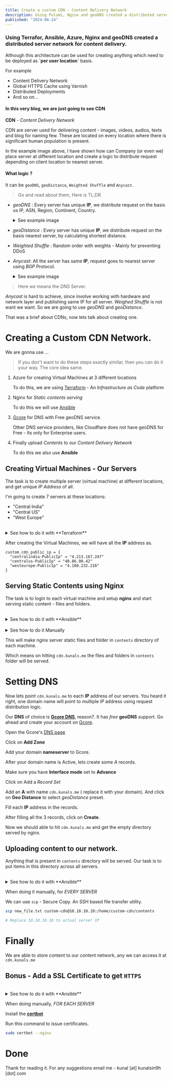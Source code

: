 ```yaml
---
title: Create a custom CDN - Content Delivery Network
description: Using Pulumi, Nginx and geoDNS created a distributed server network for content delivery.
published: "2024-06-24"
---
```


### Using Terrafor, Ansible, Azure, Nginx and geoDNS created a distributed server network for content delivery.
Although this architecture can be used for creating anything which need to be deployed as **\`per user location\`** basis.

For example

- Content Delivery Network
- Global  HTTPS Cache using Varnish
- Distributed Deployments
- And so on...

#### In this very blog, we are just going to see CDN

**CDN** - _Content Delivery Network_

<BlogImage
    src="https://i.imgur.com/cz0tTsI.png"
    alt="cdn example"
    width={1478}
    height={792}
 />

CDN are server used for delivering content - images, videos, audios, texts and blog for naming few. These are located 
on every location where there is significant human population is present.

In the example image above, I have shown how can Company (or even we) place server at different location and create a logic to 
distribute request depending on client location to nearest server.

<BlogImage
    alt="nearest server example"
    src="https://i.imgur.com/r5yYY0B.png"
    width={432}
    height={306}
/>

#### What logic ?

It can be `geoDNS`, `geoDistance`, `Weighted Shuffle` and `Anycast`.

> Go and read about them, Here is TL;DR

- *geoDNS* : Every server has unique **IP**, we distribute request on the basis os IP, ASN, Region, Continent, Country. 

    <details>
    <summary>See example image</summary>

        <BlogImage 
            src="https://i.imgur.com/Zt22jto.png"
            alt="GeoDNS example"
            width={1100}
            height={753}
        />

    </details>

- *geoDistance* : Every server has unique **IP**, we distribute request on the basis nearest server, by calculating shortest distance. 

- *Weighted Shuffle* : Random order with weights - Mainly for preventing DDoS 

- *Anycast*: All the server has same **IP**, request goes to nearest server using *BGP* Protocol. 

    <details>
    <summary>See example image</summary>

        <BlogImage 
            src="https://i.imgur.com/cigYslY.png"
            alt="Anycast example"
            width={1100}
            height={753}
        />

    </details>

> Here *we* means the *DNS* Server.

_Anycast_ is hard to achieve, since involve working with hardware and network layer and publishing same IP for all server.  _Weighed Shuffle_ is not want we want. 
So we are going to use _geoDNS_ and _geoDistance_.

That was a brief about CDNs, now lets talk about creating one. 

# Creating a Custom CDN Network. 

We are gonna use ...

> If you don't want to do these steps exactly similar, then you can do it your way. The core
> idea same.

1. Azure for creating Virtual Machines at 3 different locations

    To do this, we are using [Terraform](https://www.terraform.io/) - An _Infrastructure as Code_ platform 

2. Nginx for _Static contents serving_

    To do this we will use [Ansible](https://www.ansible.com/)

3. [Gcore](https://www.pulumi.com/) for DNS with Free geoDNS service. 

    Other DNS service providers, like Cloudflare does not have geoDNS for Free - Its only for Enterprise users.

4. Finally upload _Contents_ to our _Content Delivery Network_

    To do this we also use **Ansible**

## Creating Virtual Machines - Our Servers

The task is to create multiple server (virtual machine) at different locations, and get unique *IP Address* of all.

I'm going to create 7 servers at these locations:

-   "Central India"
-   "Central US"
-   "West Europe"

<br />
<details>
    <summary>See how to do it with **Terraform**</summary>

    The source code for this terraform infra setup will be found [here](https://github.com)

    We created our Virtual Machine map

    ```hcl title="variables.tf"
    variable "vm_map" {
        type = map(object({
            name     = string
            location = string
            size     = string
        }))

        default = {
            "vm1" = {
                name = "centralindia"
                location = "Central India"
                size = "Standard_B1s"
            }

            "vm2" = {
                name = "centralus"
                location = "Central US"
                size = "Standard_B1s"
            }

            "vm3" = {
                name = "westeurope"
                location = "West Europe"
                size = "Standard_B1s"
            }
        }
    }
    ```    
    And the main file, which created all other resources is

    ```hcl title="main.tf"
    terraform {
        required_providers {
            azurerm = {
                source = "hashicorp/azurerm"
                version = "~> 3.0.2"
            }
        }

        required_version = ">= 1.8.5"
    }

    provider "azurerm" {
        features {
            resource_group {
                prevent_deletion_if_contains_resources = false
            }
        }
    }

    resource "azurerm_resource_group" "custom-cdn" {
        name = "custom-cdn-ResourceGroup"
        location = "Central India" # location has no effect
        # since resouce group is just a container for other resource
    }

    resource "azurerm_virtual_network" "custom-cdn" {
        for_each = var.vm_map

        name = "${each.value.name}-VNET"
        location = each.value.location
        address_space = [ "10.0.0.0/16" ]
        resource_group_name = azurerm_resource_group.custom-cdn.name
    }

    resource "azurerm_subnet" "custom-cdn" {
        for_each = var.vm_map

        name = "${each.value.name}-Subnet"
        resource_group_name = azurerm_resource_group.custom-cdn.name
        virtual_network_name = azurerm_virtual_network.custom-cdn[each.key].name  
        address_prefixes = [ "10.0.1.0/24" ]
    }

    resource "azurerm_public_ip" "custom-cdn" {
        for_each = var.vm_map

        name = "${ each.value.name }-PublicIp"
        location = each.value.location
        resource_group_name = azurerm_resource_group.custom-cdn.name
        allocation_method = "Static"
    }

    resource "azurerm_network_interface" "custom-cdn" {
        for_each = var.vm_map

        name = "${ each.value.name }-NIC"
        location = each.value.location
        resource_group_name = azurerm_resource_group.custom-cdn.name

        ip_configuration {
            name = "${each.value.name}-public"
            subnet_id = azurerm_subnet.custom-cdn[each.key].id
            public_ip_address_id = azurerm_public_ip.custom-cdn[each.key].id
            private_ip_address_allocation = "Dynamic"
        }
    }

    resource "azurerm_virtual_machine" "custom-cdn" {
        for_each = var.vm_map

        name = "${ each.value.name }-VM"
        location = each.value.location
        resource_group_name = azurerm_resource_group.custom-cdn.name
        network_interface_ids = [ azurerm_network_interface.custom-cdn[each.key].id ]
        vm_size = each.value.size

        storage_image_reference {
            publisher = "Canonical"
            offer     = "0001-com-ubuntu-server-jammy"
            sku       = "22_04-lts-gen2"
            version   = "latest"
        }

        storage_os_disk {
            name              = "${ each.value.name }-OsDisk"
            caching           = "ReadWrite"
            create_option     = "FromImage"
            managed_disk_type = "Standard_LRS"
        }

        os_profile {
            computer_name  = each.value.name
            admin_username = "custom-cdn"
            admin_password = "Password1234!"
        }

        os_profile_linux_config {
            disable_password_authentication = false
        }
    }

    output "custom_cdn_public_ip" {
        value = {
            for vm in azurerm_public_ip.custom-cdn : vm.name => vm.ip_address
        }
    }  
    ```

    > See the admin password is `Password1234!` - Change this to more secure one.

    ```bash
    terraform apply
    ```
    We will get all the **IP** Address.

    ```bash
    # This will also print the output
    terraform output
    ```

</details>

After creating the Virtual Machines, we will have all the **IP** address as.

```hcl
custom_cdn_public_ip = {
  "centralindia-PublicIp" = "4.213.167.247"
  "centralus-PublicIp" = "40.86.90.42"
  "westeurope-PublicIp" = "4.180.232.216"
}
```

## Serving Static Contents using Nginx

The task is to login to each virtual machine and setup **nginx** and start serving
static content - files and folders.

<br />
<details>
    <summary>See how to do it with **Ansible**</summary>

    The source code for this ansible is in `infra` folder [here](https://github.com)

    After we got all the **IP** Address of all VMs. Create a `inventory.ini` file for storing all this data, which ansible take as input.  

    ```ini title="inventory.ini"
    [azure_vms]
    central-india location=central-india ansible_host=[HOST IP] ansible_user=custom-cdn ansible_ssh_pass=Password1234!
    central-us location=central-us ansible_host=[HOST IP] ansible_user=custom-cdn ansible_ssh_pass=Password1234!
    west-europe location=west-europe ansible_host=[HOST IP] ansible_user=custom-cdn ansible_ssh_pass=Password1234!
    ```

    Replace `[HOST IP]` with server IP address.

    To install and setup nginx, create a `nginx.conf` in the same directory.

    ```nginx title="nginx.conf"
    server { 
        listen 80;
        server_name {{ domain_name }};

        add_header X-Server-Location {{ location }};
        autoindex on;

        root /home/custom-cdn/contents;
    }
    ```

    and now create an `Ansible Playbook` file. 

    ```yml title="setup_nginx.yml"
    - name: Install NGINX on all VMs
        hosts: azure_vms
        become: yes
        vars:
            domain_name: cdn.kunals.me
        tasks:
            - name: Update apt cache
            apt:
                update_cache: yes
            
            - name: Create a new contents directory
            file:
                path: /home/custom-cdn/contents
                state: directory
                mode: "0755"

            - name: Install NGINX
            apt:
                name: nginx
                state: present

            - name: Create NGINX configuration for new domain
            template:
                src: nginx.conf
                dest: /etc/nginx/sites-available/{{ domain_name }}.conf
            notify:
                - Restart NGINX

            - name: Enable new NGINX site
            file:
                src: /etc/nginx/sites-available/{{ domain_name }}.conf
                dest: /etc/nginx/sites-enabled/{{ domain_name }}.conf
                state: link
            notify:
                - Restart NGINX

        handlers:
            - name: Restart NGINX
                service:
                    name: nginx
                    state: restarted
    ```

    and finally in the same directory. Create Ansible configuration file, `ansible.cfg`

    ```cfg title="ansible.cfg"
    [defaults]
    host_key_checking = false
    ```

    After these files, we are ready to run the playbook.

    > make sure you have `sshpass` installed on your system. Ansible require it.

    Run the _playbook_

    ```bash
    ansible-playbook -i inventory.ini setup_nginx.yml
    ```
    
    This will install nginx on all server, create _nginx.conf_ file in right place and restart nginx. 

</details>

<br />
<details>
    <summary>See how to do it Manually</summary>

    _FOR EACH SERVER_

    To Login we use SSH 

    ```bash
    ssh custom-cdn@10.10.10.10

    # custom-cdn is each machines username
    # replace 10.10.10.10 to actual server ip
    ```

    Create a folder where all the contents reside.

    ```bash
    mkdir contents

    # pwd
    # /home/custom-cdn/contents
    ```

    _Install nginx and make sure its running._

    > Open the **IP** address in the browser you must see nginx page

    Edit the `nginx.conf` to add current user.

    edit file `/etc/nginx/nginx.conf`

    ```diff
    - user www-data;
    + user custom-cdn;
    ```

    Restart nginx

    ```bash
    sudo systemctl restart nginx
    ```
    Lets write a configuration  at `/etc/nginx/sites-enabled/`

    Create a new file

    ```bash
    sudo vim cdn.kunals.me
    # choose any domain you want
    ```
    And write this 

    ```nginx
    server {

        listen 80;
        serve_name cdn.kunals.me;

        add_header X-Server-Location centalindia; # place your sever location name here

        autoindex on;
        root /home/custom-cdn/contents;
    }
    ```

    Reload nginx

    ```bash
    sudo nginx -s reload
    ```

</details>

This will make nginx server static files and folder in `contents` directory of each machine.

Which means on hitting `cdn.kunals.me` the files and folders in `contents` folder will be served. 

# Setting DNS 

Now lets point `cdn.kunals.me` to each **IP** address of our servers. You heard it right, one domain name 
will point to multiple _IP_ address using request distribution logic.

Our **DNS** of choice is [**Gcore DNS**](https://gcore.com/dns), reason?. It has _free_ **geoDNS** support. Go ahead and create your 
account on [Gcore](https://gcore.com/dns). 

Open the Gcore's [DNS page](https://portal.gcore.com/dns/zones)

Click on **Add Zone**

<BlogImage
    src="https://i.imgur.com/Eim3ePV.png"
    alt="Add zone demo image" 
    width={472}
    height={299}
 />

Add your domain **nameserver** to Gcore.

<BlogImage 
    src="https://i.imgur.com/6bxHP3s.png"
    alt="Add domain name"
    width={717}
    height={320}
/>

After your domain name is Active, lets create some *A* records.

Make sure you have **Interface mode** set to  **Advance**

<BlogImage  
    src="https://i.imgur.com/Zz8bcFr.png"
    alt="Interface mode"
    width={277}
    height={125}
/>

Click on Add a _Record Set_

<BlogImage
    src="https://i.imgur.com/0dQNy38.png"
    alt="new records set"
    width={368}
    height={174}
/>

Add an **A** with name `cdn.kunals.me` ( replace it with your domain). And click on **Geo Distance** to select  _geoDistance_
preset.

Fill each **IP** address in the records.

<BlogImage
    src="https://i.imgur.com/ebIygs0.png"
    alt="add a record"
    width={497}
    height={235}
/>

After filling all the 3 records, click on **Create**.

Now we should able to hit `cdn.kunals.me` and get the empty directory served by nginx.

## Uploading content to our network.

Anything that is present in `contents` directory will be served. Our task is to put items in this directory
across all servers. 

<br />
<details>
    <summary>See how to do it with **Ansible**</summary>

    Create a new ansible playbook called `scp.yml`

    ```yml title="scp.yml"
    - name: Transfer files using scp
        hosts: azure_vms
        vars:
            file_path: null # Path to the file you want to transfer
        tasks:
            - name: SCP file to VM
            shell:
                cmd: sshpass -p {{ ansible_ssh_pass }} scp {{ file_path }} {{ ansible_user }}@{{ ansible_host }}:/home/custom-cdn/contents
            delegate_to: localhost
    ```

    when running this playbook specify the `file_path` variable you want to send.

    ```bash
    ansible-playbook -i inventory.ini scp.yml -e "file_path=/home/kunal/hello.txt"  
    ```

    This way we will store any file in `contents` folder of every server.

</details>

When doing it manually, for _EVERY SERVER_

We can use `scp` - Secure Copy. An SSH based file transfer utility. 

```bash
scp new_file.txt custom-cdn@10.10.10.10:/home/custom-cdn/contents

# Replace 10.10.10.10 to actual server IP
```

# Finally

We are able to store content to our content network, any we can access it at `cdn.kunals.me`

## Bonus - Add a SSL Certificate to get `HTTPS`

<br />
<details>
    <summary>See how to do it with **Ansible**</summary>

    Create a new ansible playbook, called `install_ssl_cert.yml`

    ```yml title"install_ssl_cert.yml"
    - name: Setup SSL Certificates
    hosts: azure_vms
    become: yes
    vars:
        domain_name: cdn.kunals.me
        admin_email: email@exaple.com
    tasks:
        - name: Update apt cache
        apt: 
            update_cache: yes

        - name: Ensure Snapd is installed
        apt:
            name: snapd
            state: present
        
        - name: Install certbot 
        shell:
            cmd: snap install --classic certbot
        
        - name: Install Certificates
        shell:
            cmd: certbot --nginx -m {{ admin_email }} -d {{ domain_name }} --agree-tos --non-interactive
    ```    

    And run this playbook as

    ```bash
    ansible-playbook -i inventory.ini  install_ssl_cert.yml
    ```

</details>

When doing manually, _FOR EACH SERVER_

Install the [**certbot**](https://certbot.eff.org/)

Run this command to issue certificates.

```bash
sudo certbot --nginx
```

# Done

Thank for reading it. For any suggestions email me - kunal [at] kunalsin9h [dot] com



